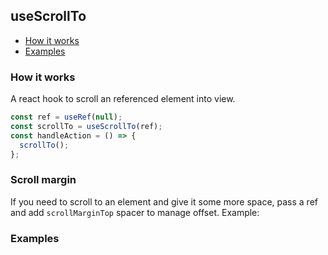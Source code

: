 

<Meta of={UseScrollToStories} />

## useScrollTo

- [How it works](#how-it-works)
- [Examples](#examples)

### How it works

A react hook to scroll an referenced element into view.

```jsx
const ref = useRef(null);
const scrollTo = useScrollTo(ref);
const handleAction = () => {
  scrollTo();
};
```

### Scroll margin

If you need to scroll to an element and give it some more space, pass a ref and add `scrollMarginTop` spacer to manage offset.
Example:

### Examples

<Canvas of={UseScrollToStories.Hook} />
